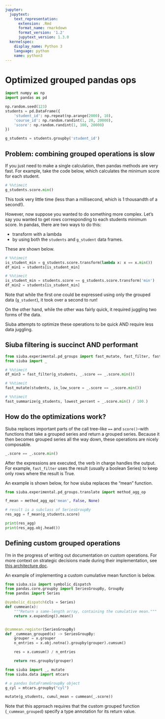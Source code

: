```yaml
---
jupyter:
  jupytext:
    text_representation:
      extension: .Rmd
      format_name: rmarkdown
      format_version: '1.2'
      jupytext_version: 1.3.0
  kernelspec:
    display_name: Python 3
    language: python
    name: python3
---
```


# Optimized grouped pandas ops

```python
import numpy as np
import pandas as pd

np.random.seed(123)
students = pd.DataFrame({
    'student_id': np.repeat(np.arange(2000), 10),
    'course_id': np.random.randint(1, 20, 20000),
    'score': np.random.randint(1, 100, 20000)
})

g_students = students.groupby('student_id')
```

## Problem: combining grouped operations is slow

If you just need to make a single calculation, then pandas methods are very fast. For example, take the code below, which calculates the minimum score for each student.

```python
# %%timeit
g_students.score.min()
```

This took very little time (less than a millisecond, which is 1 thousandth of a second!).

However, now suppose you wanted to do something more complex. Let's say you wanted to get rows corresponding to each students minimum score. In pandas, there are two ways to do this: 

* transform with a lambda
* by using both the `students` and `g_student` data frames.

These are shown below.

```python
# %%timeit
is_student_min = g_students.score.transform(lambda x: x == x.min())
df_min1 = students[is_student_min]
```

```python
# %%timeit
is_student_min = students.score == g_students.score.transform('min')
df_min2 = students[is_student_min]
```

Note that while the first one could be expressed using only the grouped data (`g_student`), it took over a second to run!

On the other hand, while the other was fairly quick, it required juggling two forms of the data.

Siuba attempts to optimize these operations to be quick AND require less data juggling.


## Siuba filtering is succinct AND performant

```python
from siuba.experimental.pd_groups import fast_mutate, fast_filter, fast_summarize
from siuba import _
```

```python
# %%timeit
df_min3 = fast_filter(g_students, _.score == _.score.min())
```

```python
# %%timeit
fast_mutate(students, is_low_score = _.score == _.score.min())
```

```python
# %%timeit
fast_summarize(g_students, lowest_percent = _.score.min() / 100.)
```

## How do the optimizations work?

Siuba replaces important parts of the call tree--like `==` and `score()`--with functions that take a grouped series and return a grouped series. Because it then becomes grouped series all the way down, these operations are nicely composable.

```python
_.score == _.score.min()
```


After the expressions are executed, the verb in charge handles the output. For example, `fast_filter` uses the result (usually a boolean Series) to keep only rows where the result is True.

An example is shown below, for how siuba replaces the "mean" function.

```python
from siuba.experimental.pd_groups.translate import method_agg_op

f_mean = method_agg_op('mean', False, None)

# result is a subclass of SeriesGroupBy
res_agg = f_mean(g_students.score)

print(res_agg)
print(res_agg.obj.head())
```

## Defining custom grouped operations

I'm in the progress of writing out documentation on custom operations.
For more context on strategic decisions made during their implementation, see
[this architecture doc](https://github.com/machow/siuba/blob/master/examples/architecture/004-user-defined-functions.ipynb).

An example of implementing a custom cumulative mean function is below.

```python
from siuba.siu import symbolic_dispatch
from pandas.core.groupby import SeriesGroupBy, GroupBy
from pandas import Series

@symbolic_dispatch(cls = Series)
def cummean(x):
    """Return a same-length array, containing the cumulative mean."""
    return x.expanding().mean()


@cummean.register(SeriesGroupBy)
def _cummean_grouped(x) -> SeriesGroupBy:
    grouper = x.grouper
    n_entries = x.obj.notna().groupby(grouper).cumsum()

    res = x.cumsum() / n_entries

    return res.groupby(grouper)

from siuba import _, mutate
from siuba.data import mtcars

# a pandas DataFrameGroupBy object
g_cyl = mtcars.groupby("cyl")

mutate(g_students, cumul_mean = cummean(_.score))

```

Note that this approach requires that the custom grouped function (`_cummean_grouped`) specify
a type annotation for its return value.
